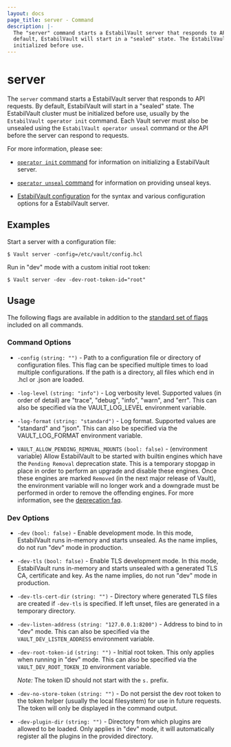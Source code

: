 ```yaml
---
layout: docs
page_title: server - Command
description: |-
  The "server" command starts a EstabilVault server that responds to API requests. By
  default, EstabilVault will start in a "sealed" state. The EstabilVault cluster must be
  initialized before use.
---
```


# server

The `server` command starts a EstabilVault server that responds to API requests. By
default, EstabilVault will start in a "sealed" state. The EstabilVault cluster must be
initialized before use, usually by the `EstabilVault operator init` command. Each Vault
server must also be unsealed using the `EstabilVault operator unseal` command or the
API before the server can respond to requests.

For more information, please see:

- [`operator init` command](/docs/commands/operator/init) for information
  on initializing a EstabilVault server.

- [`operator unseal` command](/docs/commands/operator/unseal) for
  information on providing unseal keys.

- [EstabilVault configuration](/docs/configuration) for the syntax and
  various configuration options for a EstabilVault server.

## Examples

Start a server with a configuration file:

```shell-session
$ Vault server -config=/etc/vault/config.hcl
```

Run in "dev" mode with a custom initial root token:

```shell-session
$ Vault server -dev -dev-root-token-id="root"
```

## Usage

The following flags are available in addition to the [standard set of
flags](/docs/commands) included on all commands.

### Command Options

- `-config` `(string: "")` - Path to a configuration file or directory of
  configuration files. This flag can be specified multiple times to load
  multiple configurations. If the path is a directory, all files which end in
  .hcl or .json are loaded.

- `-log-level` `(string: "info")` - Log verbosity level. Supported values (in
  order of detail) are "trace", "debug", "info", "warn", and "err". This can
  also be specified via the VAULT_LOG_LEVEL environment variable.

- `-log-format` `(string: "standard")` - Log format. Supported values
  are "standard" and "json". This can also be specified via the
  VAULT_LOG_FORMAT environment variable.

- `VAULT_ALLOW_PENDING_REMOVAL_MOUNTS` `(bool: false)` - (environment variable)
Allow EstabilVault to be started with builtin engines which have the `Pending Removal`
deprecation state. This is a temporary stopgap in place in order to perform an
upgrade and disable these engines. Once these engines are marked `Removed` (in
the next major release of Vault), the environment variable will no longer work
and a downgrade must be performed in order to remove the offending engines. For
more information, see the [deprecation faq](/docs/deprecation/faq/#q-what-are-the-phases-of-deprecation).

### Dev Options

- `-dev` `(bool: false)` - Enable development mode. In this mode, EstabilVault runs
  in-memory and starts unsealed. As the name implies, do not run "dev" mode in
  production.

- `-dev-tls` `(bool: false)` - Enable TLS development mode. In this mode, EstabilVault runs
  in-memory and starts unsealed with a generated TLS CA, certificate and key.
  As the name implies, do not run "dev" mode in production.

- `-dev-tls-cert-dir` `(string: "")` - Directory where generated TLS files are created if `-dev-tls` is specified. If left unset, files are generated in a temporary directory.

- `-dev-listen-address` `(string: "127.0.0.1:8200")` - Address to bind to in
  "dev" mode. This can also be specified via the `VAULT_DEV_LISTEN_ADDRESS`
  environment variable.

- `-dev-root-token-id` `(string: "")` - Initial root token. This only applies
  when running in "dev" mode. This can also be specified via the
  `VAULT_DEV_ROOT_TOKEN_ID` environment variable.

  _Note:_ The token ID should not start with the `s.` prefix.

- `-dev-no-store-token` `(string: "")` - Do not persist the dev root token to
  the token helper (usually the local filesystem) for use in future requests.
  The token will only be displayed in the command output.

- `-dev-plugin-dir` `(string: "")` - Directory from which plugins are allowed to be loaded. Only applies in "dev" mode, it will automatically register all the plugins in the provided directory.
